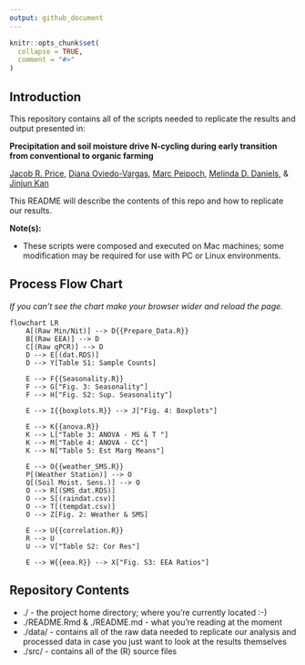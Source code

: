 ```yaml
---
output: github_document
---
```


<!-- README.md is generated from README.Rmd. Please edit that file -->

```r
knitr::opts_chunk$set(
  collapse = TRUE,
  comment = "#>"
)
```

## Introduction

This repository contains all of the scripts needed to replicate the results and output presented in: 

**Precipitation and soil moisture drive N-cycling during early transition from conventional to organic farming**  

[Jacob R. Price](https://jacobrprice.github.io/), [Diana Oviedo-Vargas](https://stroudcenter.org/people/oviedo-vargas/), [Marc Peipoch](https://stroudcenter.org/people/peipoch/), [Melinda D. Daniels](https://stroudcenter.org/people/daniels/), & [Jinjun Kan](https://stroudcenter.org/people/kan/)  

This README will describe the contents of this repo and how to replicate our results. 

**Note(s):**   

* These scripts were composed and executed on Mac machines; some modification may be required for use with PC or Linux environments. 


## Process Flow Chart   
*If you can't see the chart make your browser wider and reload the page.* 

<!-- Syntax: -->
<!-- https://mermaid.js.org/syntax/flowchart.html -->
<!-- live editor: -->
<!-- https://mermaid-js.github.io/mermaid-live-editor/ -->
```mermaid
flowchart LR
    A[(Raw Min/Nit)] --> D{{Prepare_Data.R}}
    B[(Raw EEA)] --> D
    C[(Raw qPCR)] --> D
    D --> E[(dat.RDS)]
    D --> Y[Table S1: Sample Counts]
    
    E --> F{{Seasonality.R}} 
    F --> G["Fig. 3: Seasonality"]
    F --> H["Fig. S2: Sup. Seasonality"]
    
    E --> I{{boxplots.R}} --> J["Fig. 4: Boxplots"]

    E --> K{{anova.R}}
    K --> L["Table 3: ANOVA - MS & T "]
    K --> M["Table 4: ANOVA - CC"]
    K --> N["Table 5: Est Marg Means"]

    E --> O{{weather_SMS.R}}
    P[(Weather Station)] --> O 
    Q[(Soil Moist. Sens.)] --> O
    O --> R[(SMS_dat.RDS)]
    O --> S[(raindat.csv)]
    O --> T[(tempdat.csv)]
    O --> Z[Fig. 2: Weather & SMS]

    E --> U{{correlation.R}} 
    R --> U
    U --> V["Table S2: Cor Res"]

    E --> W{{eea.R}} --> X["Fig. S3: EEA Ratios"]
```
## Repository Contents
* ./ - the project home directory; where you're currently located :-)   
* ./README.Rmd & ./README.md - what you're reading at the moment  
* ./data/ - contains all of the raw data needed to replicate our analysis and processed data in case you just want to look at the results themselves  
* ./src/ - contains all of the (R) source files  
